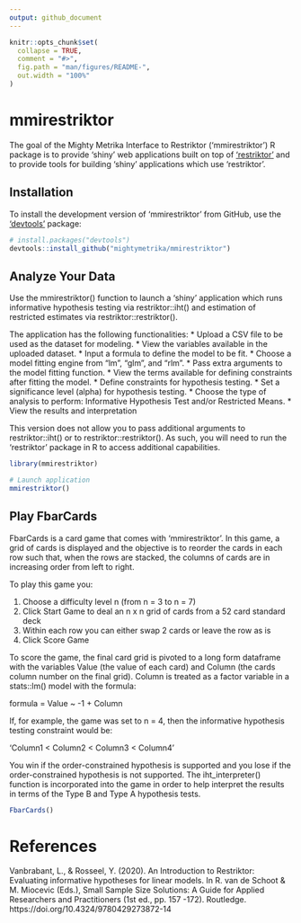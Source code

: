 ```yaml
---
output: github_document
---
```


<!-- README.md is generated from README.Rmd. Please edit that file -->

```r
knitr::opts_chunk$set(
  collapse = TRUE,
  comment = "#>",
  fig.path = "man/figures/README-",
  out.width = "100%"
)
```


# mmirestriktor

<!-- badges: start -->
<!-- badges: end -->

The goal of the Mighty Metrika Interface to Restriktor ('mmirestriktor') R package is to provide 'shiny' web applications built on top of ['restriktor'](https://restriktor.org/) and to provide tools for building 'shiny' applications which use 'restriktor'.


## Installation

To install the development version of 'mmirestriktor' from GitHub, use the ['devtools'](https://devtools.r-lib.org/) package:

```r
# install.packages("devtools")
devtools::install_github("mightymetrika/mmirestriktor")
```


## Analyze Your Data

Use the mmirestriktor() function to launch a 'shiny' application which runs informative hypothesis testing via restriktor::iht() and estimation of restricted estimates via restriktor::restriktor().

The application has the following functionalities:
* Upload a CSV file to be used as the dataset for modeling.
* View the variables available in the uploaded dataset.
* Input a formula to define the model to be fit.
* Choose a model fitting engine from "lm", "glm", and "rlm".
* Pass extra arguments to the model fitting function.
* View the terms available for defining constraints after fitting the model.
* Define constraints for hypothesis testing.
* Set a significance level (alpha) for hypothesis testing.
* Choose the type of analysis to perform: Informative Hypothesis Test and/or
  Restricted Means.
* View the results and interpretation
  
This version does not allow you to pass additional arguments to restriktor::iht() or to restriktor::restriktor(). As such, you will need to run the 'restriktor' package in R to access additional capabilities.

```r
library(mmirestriktor)

# Launch application
mmirestriktor()
```


## Play FbarCards

FbarCards is a card game that comes with 'mmirestriktor'. In this game, a grid of cards is displayed and the objective is to reorder the cards in each row such that, when the rows are stacked, the columns of cards are in increasing order from left to right. 

To play this game you:

1) Choose a difficulty level n (from n = 3 to n = 7)
2) Click Start Game to deal an n x n grid of cards from a 52 card standard deck
3) Within each row you can either swap 2 cards or leave the row as is
4) Click Score Game

To score the game, the final card grid is pivoted to a long form dataframe with the variables Value (the value of each card) and Column (the cards column number on the final grid). Column is treated as a factor variable in a stats::lm() model with the formula:

formula = Value ~ -1 + Column

If, for example, the game was set to n = 4, then the informative hypothesis testing constraint would be:

'Column1 < Column2 < Column3 < Column4'

You win if the order-constrained hypothesis is supported and you lose if the order-constrained hypothesis is not supported. The iht_interpreter() function is incorporated into the game in order to help interpret the results in terms of the Type B and Type A hypothesis tests.

```r
FbarCards()
```


# References

Vanbrabant, L., & Rosseel, Y. (2020). An Introduction to Restriktor:
Evaluating informative hypotheses for linear models. In R. van de Schoot & M. Miocevic (Eds.), Small Sample Size Solutions: A Guide for Applied Researchers and Practitioners (1st ed., pp. 157 -172). Routledge. https://doi.org/10.4324/9780429273872-14
